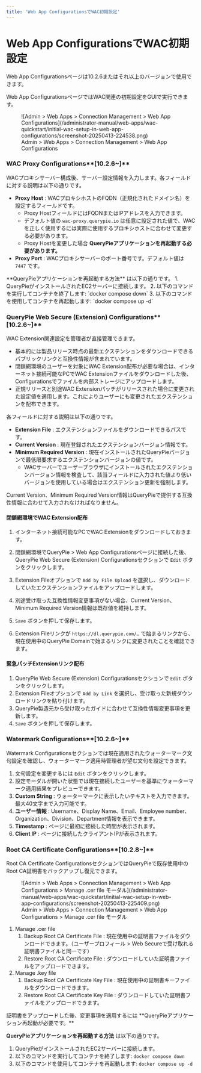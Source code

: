 ```yaml
---
title: 'Web App ConfigurationsでWAC初期設定'
---
```



# Web App ConfigurationsでWAC初期設定

<Callout type="info">
Web App Configurationsページは10.2.6またはそれ以上のバージョンで使用できます。
</Callout>


Web App ConfigurationsページではWAC関連の初期設定をGUIで実行できます。

<figure data-layout="center" data-align="center">
![Admin &gt; Web Apps &gt; Connection Management &gt; Web App Configurations](/administrator-manual/web-apps/wac-quickstart/initial-wac-setup-in-web-app-configurations/screenshot-20250413-224538.png)
<figcaption>
Admin &gt; Web Apps &gt; Connection Management &gt; Web App Configurations
</figcaption>
</figure>

### WAC Proxy Configurations**[10.2.6~]**

WACプロキシサーバー構成後、サーバー設定情報を入力します。各フィールドに対する説明は以下の通りです。

*  **Proxy Host** : WACプロキシホストのFQDN（正規化されたドメイン名）を設定するフィールドです。
    * Proxy HostフィールドにはFQDNまたはIPアドレスを入力できます。
    * デフォルト値の `wac-proxy.querypie.io` は任意に設定された値で、WACを正しく使用するには実際に使用するプロキシホストに合わせて変更する必要があります。
    * Proxy Hostを変更した場合  **QueryPieアプリケーションを再起動する必要があります。**  
*  **Proxy Port** : WACプロキシサーバーのポート番号です。デフォルト値は `7447` です。

<Callout type="info">
**QueryPieアプリケーションを再起動する方法** は以下の通りです。
1. QueryPieがインストールされたEC2サーバーに接続します。
2. 以下のコマンドを実行してコンテナを終了します: `docker compose down`
3. 以下のコマンドを使用してコンテナを再起動します: `docker compose up -d`
</Callout>

### QueryPie Web Secure (Extension) Configurations**[10.2.6~]**

WAC Extension関連設定を管理者が直接管理できます。

* 基本的には製品リリース時点の最新エクステンションをダウンロードできるパブリックリンクと互換性情報が含まれています。
* 閉鎖網環境のユーザーを対象にWAC Extension配布が必要な場合は、インターネット接続可能なPCでWAC Extensionファイルをダウンロードした後、Configurationsでファイルを内部ストレージにアップロードします。
* 正規リリースと別途WAC Extensionパッチがリリースされた場合に変更された設定値を適用します。これによりユーザーにも変更されたエクステンションを配布できます。

各フィールドに対する説明は以下の通りです。

*  **Extension File** : エクステンションファイルをダウンロードできるパスです。
*  **Current Version** : 現在登録されたエクステンションバージョン情報です。
*  **Minimum Required Version** : 現在インストールされたQueryPieバージョンで最低限要求するエクステンションバージョンの値です。
    * WACサーバーでユーザーブラウザにインストールされたエクステンションバージョン情報を検査して、該当フィールドに入力された値より低いバージョンを使用している場合はエクステンション更新を強制します。

<Callout type="info">
Current Version、Minimum Required Version情報はQueryPieで提供する互換性情報に合わせて入力されなければなりません。
</Callout>

#### 閉鎖網環境でWAC Extension配布

1. インターネット接続可能なPCでWAC Extensionをダウンロードしておきます。
2. 閉鎖網環境でQueryPie &gt; Web App Configurationsページに接続した後、QueryPie Web Secure (Extension) Configurationsセクションで `Edit` ボタンをクリックします。
3. Extension Fileオプションで `Add by File Upload` を選択し、ダウンロードしていたエクステンションファイルをアップロードします。<br/>


1. 別途受け取った互換性情報変更事項がない場合、Current Version、Minimum Required Version情報は既存値を維持します。
2. `Save` ボタンを押して保存します。
3. Extension Fileリンクが `https://dl.querypie.com/…` で始まるリンクから、現在使用中のQueryPie Domainで始まるリンクに変更されたことを確認できます。

#### 緊急パッチExtensionリンク配布

1. QueryPie Web Secure (Extension) Configurationsセクションで `Edit` ボタンをクリックします。
2. Extension Fileオプションで `Add by Link` を選択し、受け取った新規ダウンロードリンクを貼り付けます。
3. QueryPie製造元から受け取ったガイドに合わせて互換性情報変更事項を更新します。
4. `Save` ボタンを押して保存します。

### Watermark Configurations**[10.2.6~]**

Watermark Configurationsセクションでは現在適用されたウォーターマーク文句設定を確認し、ウォーターマーク適用時管理者が望む文句を設定できます。

1. 文句設定を変更するには `Edit` ボタンをクリックします。
2. 設定モーダルが開いた状態では現在接続したユーザーを基準にウォーターマーク適用結果をプレビューできます。<br/>
3.  **Custom String**  : ウォーターマークに表示したいテキストを入力できます。最大40文字まで入力可能です。
4.  **ユーザー情報**  : Username、Display Name、Email、Employee number、Organization、Division、Department情報を表示できます。
5.  **Timestamp**  : ページに最初に接続した時間が表示されます。
6.  **Client IP**  : ページに接続したクライアントIPが表示されます。

### Root CA Certificate Configurations**[10.2.8~]**

Root CA Certificate ConfigurationsセクションではQueryPieで既存使用中のRoot CA証明書をバックアップし復元できます。

<figure data-layout="center" data-align="center">
![Admin &gt; Web Apps &gt; Connection Management &gt; Web App Configurations &gt; Manage .cer file モーダル](/administrator-manual/web-apps/wac-quickstart/initial-wac-setup-in-web-app-configurations/screenshot-20250413-225409.png)
<figcaption>
Admin &gt; Web Apps &gt; Connection Management &gt; Web App Configurations &gt; Manage .cer file モーダル
</figcaption>
</figure>

1. Manage .cer file
    1. Backup Root CA Certificate File : 現在使用中の証明書ファイルをダウンロードできます。（ユーザープロフィール &gt; Web Secureで受け取れる証明書ファイルと同一です）
    2. Restore Root CA Certificate File : ダウンロードしていた証明書ファイルをアップロードできます。
2. Manage .key file
    1. Backup Root CA Certificate Key File : 現在使用中の証明書キーファイルをダウンロードできます。
    2. Restore Root CA Certificate Key File : ダウンロードしていた証明書ファイルをアップロードできます。

<Callout type="info">
証明書をアップロードした後、変更事項を適用するには  **QueryPieアプリケーション再起動が必要です。**

**QueryPieアプリケーションを再起動する方法** は以下の通りです。

1. QueryPieがインストールされたEC2サーバーに接続します。
2. 以下のコマンドを実行してコンテナを終了します: `docker compose down`
3. 以下のコマンドを使用してコンテナを再起動します: `docker compose up -d`
</Callout>
